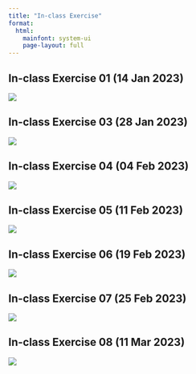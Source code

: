 ```yaml
---
title: "In-class Exercise"
format: 
  html:
    mainfont: system-ui
    page-layout: full
---
```


## In-class Exercise 01 (14 Jan 2023)

[![](In-class_Ex/In-class_Ex01/In-class_Ex01.png){fig-align="left"}](https://public.tableau.com/views/In-class_Ex01_16736930308190/SalesandProfitSummary?:language=en-US&:display_count=n&:origin=viz_share_link)

## In-class Exercise 03 (28 Jan 2023)

[![](In-class_Ex/In-class_Ex03/In-class_Ex03.png){fig-align="left"}](https://public.tableau.com/views/In-class_Ex03_16748826143570/Dashboard1?:language=en-US&:display_count=n&:origin=viz_share_link)

## In-class Exercise 04 (04 Feb 2023)

![]()![](In-class_Ex/In-class_Ex04/In-class_Ex04.jpg)

## In-class Exercise 05 (11 Feb 2023)

[![](In-class_Ex/In-class_Ex05/In-class_Ex05.jpg)](In-class_Ex/In-class_Ex05/In-class_Ex05.html)

## In-class Exercise 06 (19 Feb 2023)

[![](In-class_Ex/In-class_Ex06/7.png)](In-class_Ex/In-class_Ex06/In-class_Ex06.html)

## In-class Exercise 07 (25 Feb 2023)

[![](In-class_Ex/In-class_Ex07/In-class_Ex07.png)](In-class_Ex/In-class_Ex07/In-class_Ex07.html)

## In-class Exercise 08 (11 Mar 2023)

[![](images/image-1518861109.png)](In-class_Ex/In-class_Ex08/In-class_Ex08.html)
